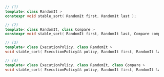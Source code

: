 ```cpp
// (1)
template< class RandomIt >
constexpr void stable_sort( RandomIt first, RandomIt last );

// (2)
template< class RandomIt, class Compare >
constexpr void stable_sort( RandomIt first, RandomIt last, Compare comp );

// (3)
template< class ExecutionPolicy, class RandomIt >
void stable_sort( ExecutionPolicy&& policy, RandomIt first, RandomIt last );

// (4)
template< class ExecutionPolicy, class RandomIt, class Compare >
void stable_sort( ExecutionPolicy&& policy, RandomIt first, RandomIt last, Compare comp );
```
